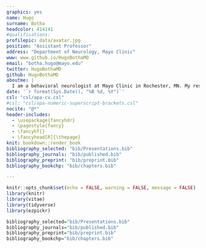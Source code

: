```yaml
---
graphics: yes
name: Hugo
surname: Botha
headcolor: 414141
#qualifications: 
profilepic: data/avatar.jpg
position: "Assistant Professor"
address: "Department of Neurology, Mayo Clinic"
www: www.github.io/HugoBothaMD
email: "botha.hugo@mayo.edu"
twitter: HugoBothaMD
github: HugoBothaMD
aboutme: |
  I am a behavioral neurologist at Mayo Clinic in Rochester, MN. My research is focused on understanding the dynamic, system level changes that characterize degenerative disease, with a  focus on  speech/language disorders,Alzheimer's disease, and Alzheimer's mimics. I have a particular interest in Bayesian methods and unsupervised machine learning applied to neurological and imaging data. 
date: '`r format(Sys.Date(), "%B %d, %Y")`'
csl: "csl/apa-cv.csl"
#csl: "csl/apa-numeric-superscript-brackets.csl"
nocite: "@*"
header-includes:
  - \usepackage{fancyhdr}
  - \pagestyle{fancy}
  - \fancyhf{}
  - \fancyhead[R]{\thepage}
knit: bookdown::render_book
bibliography_selected: "bib/Presentations.bib"
bibliography_journals: "bib/published.bib"
bibliography_preprint: "bib/preprint.bib"
bibliography_bookchp: "bib/chapters.bib"

---
```


```r
knitr::opts_chunk$set(echo = FALSE, warning = FALSE, message = FALSE)
library(knitr)
library(vitae)
library(tidyverse)
library(ezpickr)

bibliography_selected="bib/Presentations.bib"
bibliography_journals="bib/published.bib"
bibliography_preprint="bib/preprint.bib"
bibliography_bookchp="bib/chapters.bib"
```
